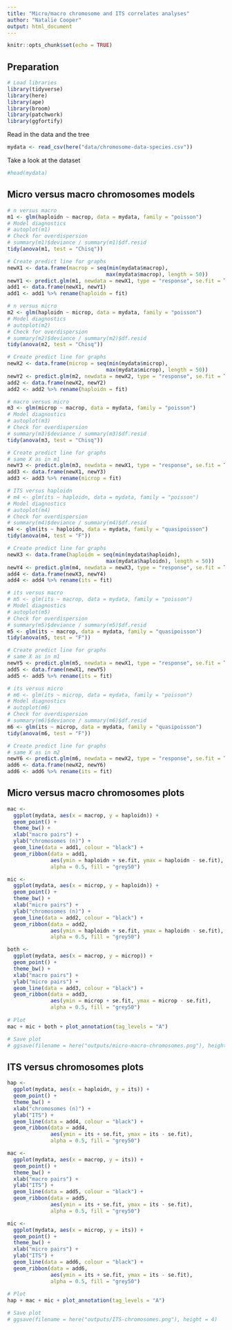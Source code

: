 ```yaml
---
title: "Micro/macro chromosome and ITS correlates analyses"
author: "Natalie Cooper"
output: html_document
---
```


```r
knitr::opts_chunk$set(echo = TRUE)
```

## Preparation

```r
# Load libraries
library(tidyverse)
library(here)
library(ape)
library(broom)
library(patchwork)
library(ggfortify)
```

Read in the data and the tree
```r
mydata <- read_csv(here("data/chromosome-data-species.csv"))
```

Take a look at the dataset
```r
#head(mydata)
```


## Micro versus macro chromosomes models 
```r
# n versus macro
m1 <- glm(haploidn ~ macrop, data = mydata, family = "poisson")
# Model diagnostics
# autoplot(m1)
# Check for overdispersion
# summary(m1)$deviance / summary(m1)$df.resid 
tidy(anova(m1, test = "Chisq"))

# Create predict line for graphs
newX1 <- data.frame(macrop = seq(min(mydata$macrop), 
                                max(mydata$macrop), length = 50))
newY1 <- predict.glm(m1, newdata = newX1, type = "response", se.fit = TRUE)
add1 <- data.frame(newX1, newY1)
add1 <- add1 %>% rename(haploidn = fit)
```

```r
# n versus micro
m2 <- glm(haploidn ~ microp, data = mydata, family = "poisson")
# Model diagnostics
# autoplot(m2)
# Check for overdispersion
# summary(m2)$deviance / summary(m2)$df.resid 
tidy(anova(m2, test = "Chisq"))

# Create predict line for graphs
newX2 <- data.frame(microp = seq(min(mydata$microp), 
                                max(mydata$microp), length = 50))
newY2 <- predict.glm(m2, newdata = newX2, type = "response", se.fit = TRUE)
add2 <- data.frame(newX2, newY2)
add2 <- add2 %>% rename(haploidn = fit)
```


```r
# macro versus micro
m3 <- glm(microp ~ macrop, data = mydata, family = "poisson")
# Model diagnostics
# autoplot(m3)
# Check for overdispersion
# summary(m3)$deviance / summary(m3)$df.resid 
tidy(anova(m3, test = "Chisq"))

# Create predict line for graphs
# same X as in m1
newY3 <- predict.glm(m3, newdata = newX1, type = "response", se.fit = TRUE)
add3 <- data.frame(newX1, newY3)
add3 <- add3 %>% rename(microp = fit)
```

```r
# ITS versus haploidn
# m4 <- glm(its ~ haploidn, data = mydata, family = "poisson")
# Model diagnostics
# autoplot(m4)
# Check for overdispersion
# summary(m4)$deviance / summary(m4)$df.resid 
m4 <- glm(its ~ haploidn, data = mydata, family = "quasipoisson")
tidy(anova(m4, test = "F"))

# Create predict line for graphs
newX3 <- data.frame(haploidn = seq(min(mydata$haploidn), 
                                max(mydata$haploidn), length = 50))
newY4 <- predict.glm(m4, newdata = newX3, type = "response", se.fit = TRUE)
add4 <- data.frame(newX3, newY4)
add4 <- add4 %>% rename(its = fit)
```

```r
# its versus macro
# m5 <- glm(its ~ macrop, data = mydata, family = "poisson")
# Model diagnostics
# autoplot(m5)
# Check for overdispersion
# summary(m5)$deviance / summary(m5)$df.resid 
m5 <- glm(its ~ macrop, data = mydata, family = "quasipoisson")
tidy(anova(m5, test = "F"))

# Create predict line for graphs
# same X as in m1
newY5 <- predict.glm(m5, newdata = newX1, type = "response", se.fit = TRUE)
add5 <- data.frame(newX1, newY5)
add5 <- add5 %>% rename(its = fit)
```

```r
# its versus micro
# m6 <- glm(its ~ microp, data = mydata, family = "poisson")
# Model diagnostics
# autoplot(m6)
# Check for overdispersion
# summary(m6)$deviance / summary(m6)$df.resid 
m6 <- glm(its ~ microp, data = mydata, family = "quasipoisson")
tidy(anova(m6, test = "F"))

# Create predict line for graphs
# same X as in m2
newY6 <- predict.glm(m6, newdata = newX2, type = "response", se.fit = TRUE)
add6 <- data.frame(newX2, newY6)
add6 <- add6 %>% rename(its = fit)
```

## Micro versus macro chromosomes plots

```r
mac <- 
  ggplot(mydata, aes(x = macrop, y = haploidn)) +
  geom_point() +
  theme_bw() +
  xlab("macro pairs") +
  ylab("chromosomes (n)") +
  geom_line(data = add1, colour = "black") +
  geom_ribbon(data = add1, 
              aes(ymin = haploidn + se.fit, ymax = haploidn - se.fit), 
              alpha = 0.5, fill = "grey50")

mic <- 
  ggplot(mydata, aes(x = microp, y = haploidn)) +
  geom_point() +
  theme_bw() +
  xlab("micro pairs") +
  ylab("chromosomes (n)") +
  geom_line(data = add2, colour = "black") +
  geom_ribbon(data = add2, 
              aes(ymin = haploidn + se.fit, ymax = haploidn - se.fit), 
              alpha = 0.5, fill = "grey50")

both <- 
  ggplot(mydata, aes(x = macrop, y = microp)) +
  geom_point() +
  theme_bw() +
  xlab("macro pairs") +
  ylab("micro pairs") +
  geom_line(data = add3, colour = "black") +
  geom_ribbon(data = add3, 
              aes(ymin = microp + se.fit, ymax = microp - se.fit), 
              alpha = 0.5, fill = "grey50")
 
# Plot
mac + mic + both + plot_annotation(tag_levels = "A")

# Save plot
# ggsave(filename = here("outputs/micro-macro-chromosomes.png"), height = 4)
```

## ITS versus chromosomes plots

```r
hap <- 
  ggplot(mydata, aes(x = haploidn, y = its)) +
  geom_point() +
  theme_bw() +
  xlab("chromosomes (n)") +
  ylab("ITS") +
  geom_line(data = add4, colour = "black") +
  geom_ribbon(data = add4, 
              aes(ymin = its + se.fit, ymax = its - se.fit), 
              alpha = 0.5, fill = "grey50")

mac <- 
  ggplot(mydata, aes(x = macrop, y = its)) +
  geom_point() +
  theme_bw() +
  xlab("macro pairs") +
  ylab("ITS") +
  geom_line(data = add5, colour = "black") +
  geom_ribbon(data = add5, 
              aes(ymin = its + se.fit, ymax = its - se.fit), 
              alpha = 0.5, fill = "grey50")

mic <- 
  ggplot(mydata, aes(x = microp, y = its)) +
  geom_point() +
  theme_bw() +
  xlab("micro pairs") +
  ylab("ITS") +
  geom_line(data = add6, colour = "black") +
  geom_ribbon(data = add6, 
              aes(ymin = its + se.fit, ymax = its - se.fit), 
              alpha = 0.5, fill = "grey50")
 
# Plot
hap + mac + mic + plot_annotation(tag_levels = "A")

# Save plot
# ggsave(filename = here("outputs/ITS-chromosomes.png"), height = 4)

```